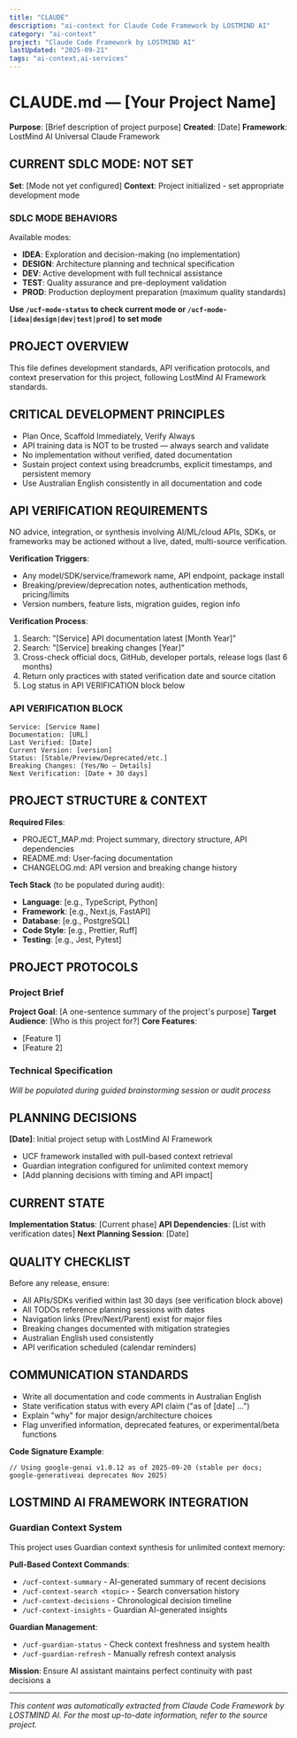 ```yaml
---
title: "CLAUDE"
description: "ai-context for Claude Code Framework by LOSTMIND AI"
category: "ai-context"
project: "Claude Code Framework by LOSTMIND AI"
lastUpdated: "2025-09-21"
tags: "ai-context,ai-services"
---
```


# CLAUDE.md — [Your Project Name]

**Purpose**: [Brief description of project purpose]
**Created**: [Date]
**Framework**: LostMind AI Universal Claude Framework

## CURRENT SDLC MODE: NOT SET
**Set**: [Mode not yet configured]
**Context**: Project initialized - set appropriate development mode

### SDLC MODE BEHAVIORS
Available modes:
- **IDEA**: Exploration and decision-making (no implementation)
- **DESIGN**: Architecture planning and technical specification
- **DEV**: Active development with full technical assistance
- **TEST**: Quality assurance and pre-deployment validation
- **PROD**: Production deployment preparation (maximum quality standards)

**Use `/ucf-mode-status` to check current mode or `/ucf-mode-[idea|design|dev|test|prod]` to set mode**

## PROJECT OVERVIEW

This file defines development standards, API verification protocols, and context preservation for this project, following LostMind AI Framework standards.

## CRITICAL DEVELOPMENT PRINCIPLES

- Plan Once, Scaffold Immediately, Verify Always
- API training data is NOT to be trusted — always search and validate
- No implementation without verified, dated documentation
- Sustain project context using breadcrumbs, explicit timestamps, and persistent memory
- Use Australian English consistently in all documentation and code

## API VERIFICATION REQUIREMENTS

NO advice, integration, or synthesis involving AI/ML/cloud APIs, SDKs, or frameworks may be actioned without a live, dated, multi-source verification.

**Verification Triggers**:
- Any model/SDK/service/framework name, API endpoint, package install
- Breaking/preview/deprecation notes, authentication methods, pricing/limits
- Version numbers, feature lists, migration guides, region info

**Verification Process**:
1. Search: "[Service] API documentation latest [Month Year]"
2. Search: "[Service] breaking changes [Year]"
3. Cross-check official docs, GitHub, developer portals, release logs (last 6 months)
4. Return only practices with stated verification date and source citation
5. Log status in API VERIFICATION block below

### API VERIFICATION BLOCK
```
Service: [Service Name]
Documentation: [URL]
Last Verified: [Date]
Current Version: [version]
Status: [Stable/Preview/Deprecated/etc.]
Breaking Changes: [Yes/No – Details]
Next Verification: [Date + 30 days]
```

## PROJECT STRUCTURE & CONTEXT

**Required Files**:
- PROJECT_MAP.md: Project summary, directory structure, API dependencies
- README.md: User-facing documentation
- CHANGELOG.md: API version and breaking change history

**Tech Stack** (to be populated during audit):
- **Language**: [e.g., TypeScript, Python]
- **Framework**: [e.g., Next.js, FastAPI]
- **Database**: [e.g., PostgreSQL]
- **Code Style**: [e.g., Prettier, Ruff]
- **Testing**: [e.g., Jest, Pytest]

## PROJECT PROTOCOLS

### Project Brief
**Project Goal**: [A one-sentence summary of the project's purpose]
**Target Audience**: [Who is this project for?]
**Core Features**:
- [Feature 1]
- [Feature 2]

### Technical Specification
*Will be populated during guided brainstorming session or audit process*

## PLANNING DECISIONS

**[Date]**: Initial project setup with LostMind AI Framework
- UCF framework installed with pull-based context retrieval
- Guardian integration configured for unlimited context memory
- [Add planning decisions with timing and API impact]

## CURRENT STATE

**Implementation Status**: [Current phase]
**API Dependencies**: [List with verification dates]
**Next Planning Session**: [Date]

## QUALITY CHECKLIST

Before any release, ensure:
- All APIs/SDKs verified within last 30 days (see verification block above)
- All TODOs reference planning sessions with dates
- Navigation links (Prev/Next/Parent) exist for major files
- Breaking changes documented with mitigation strategies
- Australian English used consistently
- API verification scheduled (calendar reminders)

## COMMUNICATION STANDARDS

- Write all documentation and code comments in Australian English
- State verification status with every API claim ("as of [date] …")
- Explain "why" for major design/architecture choices
- Flag unverified information, deprecated features, or experimental/beta functions

**Code Signature Example**:
```
// Using google-genai v1.0.12 as of 2025-09-20 (stable per docs; google-generativeai deprecates Nov 2025)
```

## LOSTMIND AI FRAMEWORK INTEGRATION

### Guardian Context System
This project uses Guardian context synthesis for unlimited context memory:

**Pull-Based Context Commands**:
- `/ucf-context-summary` - AI-generated summary of recent decisions
- `/ucf-context-search <topic>` - Search conversation history
- `/ucf-context-decisions` - Chronological decision timeline
- `/ucf-context-insights` - Guardian AI-generated insights

**Guardian Management**:
- `/ucf-guardian-status` - Check context freshness and system health
- `/ucf-guardian-refresh` - Manually refresh context analysis

**Mission**: Ensure AI assistant maintains perfect continuity with past decisions a

---
*This content was automatically extracted from Claude Code Framework by LOSTMIND AI. For the most up-to-date information, refer to the source project.*
